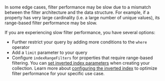 In some edge cases, filter performance may be slow due to a mismatch between the filter architecture and the data structure. For example, if a property has very large cardinality (i.e. a large number of unique values), its range-based filter performance may be slow.

If you are experiencing slow filter performance, you have several options:

- Further restrict your query by adding more conditions to the `where` operator
- Add a `limit` parameter to your query
- Configure `indexRangeFilters` for properties that require range-based filtering. You can [set inverted index parameters](https://weaviate.io/developers/weaviate/manage-data/collections#set-inverted-index-parameters) when creating your collection. Learn more about [configuring the inverted index](https://weaviate.io/developers/weaviate/concepts/indexing#configure-the-inverted-index) to optimize filter performance for your specific use case.
